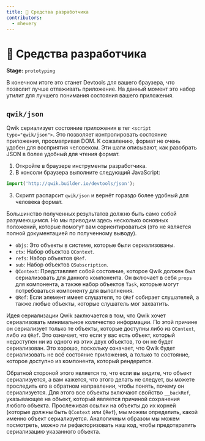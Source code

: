 ```yaml
---
title: 🧪 Средства разработчика
contributors:
  - mhevery
---
```


# 🧪 Средства разработчика

**Stage:** `prototyping`

В конечном итоге это станет Devtools для вашего браузера, что позволит лучше отлаживать приложение. На данный момент это набор утилит для лучшего понимания состояния вашего приложения.

## `qwik/json`

Qwik сериализует состояние приложения в тег `<script type="qwik/json">`. Это позволяет контролировать состояние приложения, просматривая DOM. К сожалению, формат не очень удобен для восприятия человеком. Эти шаги описывают, как разобрать JSON в более удобный для чтения формат.

1. Откройте в браузере инструменты разработчика.
2. В консоли браузера выполните следующий JavaScript:

```javascript
import('http://qwik.builder.io/devtools/json');
```

3. Скрипт распарсит `qwik/json` и вернёт гораздо более удобный для человека формат.

Большинство полученных результатов должно быть само собой разумеющимся. Но мы приводим здесь несколько основных положений, которые помогут вам сориентироваться (это не является полной документацией по полученному выводу).

- `objs`: Это объекты в системе, которые были сериализованы.
- `ctx`: Набор объектов `QContext`.
- `refs`: Набор объектов `QRef`.
- `sub`: Набор объектов `QSubscription`.
- `QContext`: Представляет собой состояние, которое Qwik должен был сериализовать для данного компонента. Он включает в себя `props` для компонента, а также набор объектов `Task`, которые могут потребоваться компоненту для выполнения.
- `QRef`: Если элемент имеет слушателя, то `QRef` собирает слушателей, а также любые объекты, которые слушатель мог захватить.

Идея сериализации Qwik заключается в том, что Qwik хочет сериализовать минимальное количество информации. По этой причине он сериализует только те объекты, которые доступны либо из `QContext`, либо из `QRef`. Это означает, что если у вас есть объект, который недоступен ни из одного из этих двух объектов, то он не будет сериализован. Это хорошо, поскольку означает, что Qwik будет сериализовать не всё состояние приложения, а только то состояние, которое доступно из компонента, который рендерится.

Обратной стороной этого является то, что если вы видите, что объект сериализуется, а вам кажется, что этого делать не следует, вы можете проследить его в обратном направлении, чтобы понять, почему он сериализуется. Для этого все объекты включают свойство `__backRef`, указывающее на объект, который является причиной сохранения любого объекта. Прослеживая ссылки на объекты до их корней (которые должны быть `QContext` или `QRef`), мы можем определить, какой именно объект сериализуется. Аналогичным образом мы можем посмотреть, можно ли рефакторизовать наш код, чтобы предотвратить сериализацию указанного объекта.
